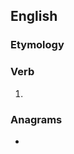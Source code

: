 ==English==

===Etymology===
{{suffix|en|oppress|eth|nocat=1}}

===Verb===
{{head|en|verb form}}

# {{en-archaic third-person singular of|oppress}}

===Anagrams===
* {{anagrams|en|a=eehopprsst|postherpes|prophetess}}